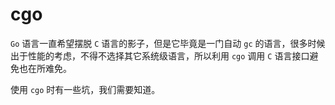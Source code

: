 # cgo

`Go` 语言一直希望摆脱 `C` 语言的影子，但是它毕竟是一门自动 `gc` 的语言，很多时候出于性能的考虑，不得不选择其它系统级语言，所以利用 `cgo` 调用 `C` 语言接口避免也在所难免。

使用 `cgo` 时有一些坑，我们需要知道。
